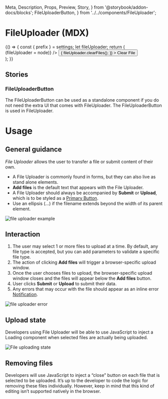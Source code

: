   Meta,
  Description,
  Props,
  Preview,
  Story,
} from '@storybook/addon-docs/blocks';
  FileUploaderButton,
} from '../../components/FileUploader';

<Meta title="Components/FileUploader (MDX)" component={FileUploader} />

# FileUploader (MDX)

<Description of={FileUploader} />

<Preview withToolbar>
  <Story name="FileUploader">
    {() => {
      const { prefix } = settings;
      let fileUploader;
      return (
        <div className={`${prefix}--file__container`}>
          <FileUploader
            labelTitle="Upload"
            labelDescription="only .jpg files at 500mb or less"
            buttonLabel="Add files"
            filenameStatus="edit"
            accept={['.jpg', '.png']}
            name=""
            multiple={true}
            ref={node => (fileUploader = node)}
          />
          <Button
            kind="secondary"
            small
            style={{ marginTop: '1rem' }}
            onClick={() => {
              fileUploader.clearFiles();
            }}
          >
            Clear File
          </Button>
        </div>
      );
    }}
  </Story>
</Preview>

<Props of={FileUploader} />

## Stories

### FileUploaderButton

The FileUploaderButton can be used as a standalone component if you do not need the extra UI that comes with FileUploader. The FileUploaderButton is used in FileUploader.

<Preview>
  <Story name="FileUploaderButton">
    <FileUploaderButton
      className="bob"
      labelText="Add files"
      name=""
      multiple={true}
      disabled={false}
      buttonKind="primary"
      disableLabelChanges={false}
      role="button"
      tabIndex={0}
      onChange={action('onChange')}
    />
  </Story>
</Preview>

# Usage

## General guidance

_File Uploader_ allows the user to transfer a file or submit content of their own.

- A File Uploader is commonly found in forms, but they can also live as stand alone elements.
- **Add files** is the default text that appears with the File Uploader.
- A File Uploader should always be accompanied by **Submit** or **Upload**, which is to be styled as a [Primary Button](/?path=/docs/components-button--defaut).
- Use an ellipsis (…) if the filename extends beyond the width of its parent element.

<img src={fileUploaderUsage1} alt="file uploader example" />

## Interaction

1. The user may select 1 or more files to upload at a time. By default, any file type is accepted, but you can add parameters to validate a specific file type.
1. The action of clicking **Add files** will trigger a browser-specific upload window.
1. Once the user chooses files to upload, the browser-specific upload window closes and the files will appear below the **Add files** button.
1. User clicks **Submit** or **Upload** to submit their data.
1. Any errors that may occur with the file should appear as an inline error [Notification](internalLink).

<img src={fileUploaderUsage2} alt="file uploader error" />

## Upload state

Developers using File Uploader will be able to use JavaScript to inject a Loading component when selected files are actually being uploaded.

<img src={fileUploaderUsage3} alt="File uploading state" />

## Removing files

Developers will use JavaScript to inject a “close” button on each file that is selected to be uploaded. It’s up to the developer to code the logic for removing these files individually. However, keep in mind that this kind of editing isn’t supported natively in the browser.
